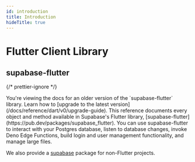 ```yaml
---
id: introduction
title: Introduction
hideTitle: true
---
```


<div className="flex items-start gap-6 not-prose" id="introduction">
  <IconMenuFlutter width={35} height={35} />
  <div className="flex flex-col gap-2">
    <h1 className="text-3xl text-foreground m-0">Flutter Client Library</h1>
    <h2 className="text-base font-mono text-foreground-light">supabase-flutter</h2>
  </div>
</div>

{/* prettier-ignore */}
<div className="max-w-xl">
  <Admonition type="caution">
    You're viewing the docs for an older version of the `supabase-flutter` library. Learn how to [upgrade to the latest version](/docs/reference/dart/v0/upgrade-guide).
  </Admonition>
  This reference documents every object and method available in Supabase's Flutter library, [supabase-flutter](https://pub.dev/packages/supabase_flutter). You can use supabase-flutter to interact with your Postgres database, listen to database changes, invoke Deno Edge Functions, build login and user management functionality, and manage large files.
  
  We also provide a [supabase](https://pub.dev/packages/supabase) package for non-Flutter projects.
</div>
